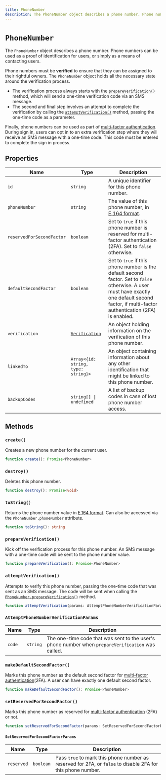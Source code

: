 ```yaml
---
title: PhoneNumber
description: The PhoneNumber object describes a phone number. Phone numbers can be used as a proof of identification for users, or simply as a means of contacting users.
---
```


# `PhoneNumber`

The `PhoneNumber` object describes a phone number. Phone numbers can be used as a proof of identification for users, or simply as a means of contacting users.

Phone numbers must be **verified** to ensure that they can be assigned to their rightful owners. The `PhoneNumber` object holds all the necessary state around the verification process.

- The verification process always starts with the [`prepareVerification()`](#prepare-verification) method, which will send a one-time verification code via an SMS message.
- The second and final step involves an attempt to complete the verification by calling the [`attemptVerification()`](#attempt-verification) method, passing the one-time code as a parameter.

Finally, phone numbers can be used as part of [multi-factor authentication](/docs/authentication/configuration/sign-up-sign-in-options#multi-factor-authentication). During sign in, users can opt in to an extra verification step where they will receive an SMS message with a one-time code. This code must be entered to complete the sign in process.

## Properties

| Name | Type | Description |
| - | - | - |
| `id` | `string` | A unique identifier for this phone number. |
| `phoneNumber` | `string` | The value of this phone number, in [E.164 format](https://en.wikipedia.org/wiki/E.164). |
| `reservedForSecondFactor` | `boolean` | Set to `true` if this phone number is reserved for multi-factor authentication (2FA). Set to `false` otherwise. |
| `defaultSecondFactor` | `boolean` | Set to `true` if this phone number is the default second factor. Set to `false` otherwise. A user must have exactly one default second factor, if multi-factor authentication (2FA) is enabled. |
| `verification` | [`Verification`](/docs/references/javascript/types/verification) | An object holding information on the verification of this phone number. |
| `linkedTo` | `Array<{id: string, type: string}>` | An object containing information about any other identification that might be linked to this phone number. |
| `backupCodes` | `string[] \| undefined` | A list of backup codes in case of lost phone number access. |

## Methods

### `create()`

Creates a new phone number for the current user.

```typescript
function create(): Promise<PhoneNumber>
```

### `destroy()`

Deletes this phone number.

```typescript
function destroy(): Promise<void>
```

### `toString()`

Returns the phone number value in [E.164 format](https://en.wikipedia.org/wiki/E.164). Can also be accessed via the `PhoneNumber.phoneNumber` attribute.

```typescript
function toString(): string
```

### `prepareVerification()`

Kick off the verification process for this phone number. An SMS message with a one-time code will be sent to the phone number value.

```typescript
function prepareVerification(): Promise<PhoneNumber>
```

### `attemptVerification()`

Attempts to verify this phone number, passing the one-time code that was sent as an SMS message. The code will be sent when calling the [`PhoneNumber.prepareVerification()`](#prepare-verification) method.

```typescript
function attemptVerification(params: AttemptPhoneNumberVerificationParams): Promise<PhoneNumber>
```

### `AttemptPhoneNumberVerificationParams`

| Name | Type | Description |
| - | - | - |
| `code` | `string` | The one-time code that was sent to the user's phone number when `prepareVerification` was called. |

### `makeDefaultSecondFactor()`

Marks this phone number as the default second factor for [multi-factor authentication](/docs/custom-flows/email-password-mfa)(2FA). A user can have exactly one default second factor.

```typescript
function makeDefaultSecondFactor(): Promise<PhoneNumber>
```

### `setReservedForSecondFactor()`

Marks this phone number as reserved for [multi-factor authentication](/docs/custom-flows/email-password-mfa) (2FA) or not.

```typescript
function setReservedForSecondFactor(params: SetReservedForSecondFactorParams): Promise<PhoneNumber>
```

#### `SetReservedForSecondFactorParams`

| Name | Type | Description |
| - | - | - |
| `reserved` | `boolean` | Pass `true` to mark this phone number as reserved for 2FA, or `false` to disable 2FA for this phone number. |
